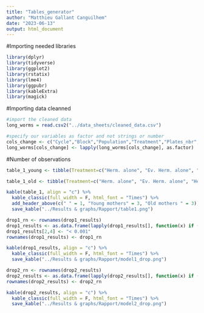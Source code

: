 ---
title: "Tables_generator"
author: "Matthieu Gallant Canguilhem"
date: "2023-06-13"
output: html_document
---

#Importing needed libraries

```{r, warning=FALSE}

library(dplyr)
library(tidyverse)
library(ggplot2)
library(rstatix)
library(lme4)
library(ggpubr)
library(kableExtra)
library(magick)

```

#Importing data cleanned

```{r}

#import the cleaned data
long_worms = read.csv2("../data_sheets/cleaned_data.csv")

#specify our variables as factor and not strings or number
cols_change <- c("Cycle","Block","Population","Treatment","Plates_nbr","Replicate","Env","Pop_type","Sex_struct","Day", "Trt_3", "Trt_6", "Rep2")
long_worms[cols_change] <- lapply(long_worms[cols_change], as.factor)

```

#Number of observations

```{r}
table_1_young <- tibble(Treatment=c("Herm. alone", "Ev. Herm. alone", "Herm. + Male","Ev. Herm. + Male", "Female + Male", "Ev. Female + Male"), "Day 3" = c(60,159,60,160,60,159), "Day 4" = c(60,160,60,160,60,160), "Day 5"=c(29,80,30,79,29,80))

table_1_old <- tibble(Treatment=c("Herm. alone", "Ev. Herm. alone", "Herm. + Male","Ev. Herm. + Male", "Female + Male", "Ev. Female + Male"), "Day 3" = c(60,159,60,160,60,160), "Day 4" = c(60,160,60,160,60,160), "Day 5"=c(60,160,60,160,60,160))

kable(table_1, align = "c") %>%
  kable_classic(full_width = F, html_font = "Times") %>%
  add_header_above(c(" " = 1, "Young mothers" = 3, "Old mothers " = 3))%>%
  save_kable("../Results & graphs/Rapport/table1.png")
```

```{r}
drop1_rn <- rownames(drop1_results)
drop1_results <- as.data.frame(lapply(drop1_results[], function(x) if (is.numeric(x)) round(x, digits = 2) else x))
drop1_results[2,4] <- "< 0.001"
rownames(drop1_results) <- drop1_rn

kable(drop1_results, align = "c") %>%
  kable_classic(full_width = F, html_font = "Times") %>%
  save_kable("../Results & graphs/Rapport/model1_drop.png")

drop2_rn <- rownames(drop2_results)
drop2_results <- as.data.frame(lapply(drop2_results[], function(x) if (is.numeric(x)) round(x, digits = 2) else x))
rownames(drop2_results) <- drop2_rn

kable(drop2_results, align = "c") %>%
  kable_classic(full_width = F, html_font = "Times") %>%
  save_kable("../Results & graphs/Rapport/model2_drop.png")
```


